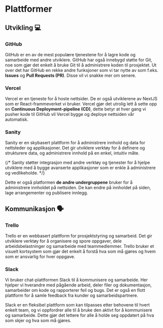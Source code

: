 # Plattformer

## Utvikling 💻

### GitHub

GitHub er en av de mest populære tjenestene for å lagre kode og samarbeide med andre utviklere. GitHub har også innebygd støtte for Git, noe som gjør det enkelt å bruke Git til å administrere koden til prosjektet. Ut over det har GitHub en rekke andre funksjoner som vi tar nytte av som f.eks. **Issues** og **Pull Requests (PR)**. Disse vil vi snakke mer om senere.

### Vercel

Vercel er en tjeneste for å hoste nettsider. De er også utviklerene av NextJS som er React-frammeverket vi bruker. Vercel gjør det utrolig lett å sette opp en **Continuous Deployment-pipeline (CD)**, dette betyr at hver gang vi pusher kode til GitHub vil Vercel bygge og deploye nettsiden vår automatisk.

### Sanity

Sanity er en skybasert plattform for å administrere innhold og data for nettsteder og applikasjoner. Det gir utviklere verktøy for å definere og strukturere data, og administrere innhold på en enkel, intuitiv måte.

{/* Sanity støtter integrasjon med andre verktøy og tjenester for å hjelpe utviklere med å bygge avanserte applikasjoner som er enkle å administrere og vedlikeholde. */}

Dette er også platformen **de andre undergruppene** bruker for å administrere innholdet på nettsiden. De kan endre på innholdet på siden, lage arrangementer og publisere innlegg.

## Kommunikasjon 🗣️

### Trello

Trello er en webbasert plattform for prosjektstyring og samarbeid. Det gir utviklere verktøy for å organisere og spore oppgaver, dele arbeidsbelastninger og samarbeide med teammedlemmer. Trello bruker et visuelt kortsystem som gjør det enkelt å forstå hva som må gjøres og hvem som er ansvarlig for hver oppgave.

### Slack

Vi bruker chat-plattformen Slack til å kommunisere og samarbeide. Her hjelper vi hverandre med pågående arbeid, deler filer og dokumentasjon, samarbeider om kode og rapporterer feil og bugs. Det er også en flott plattform for å samle feedback fra kunder og samarbeidspartnere.

Slack er en fleksibel plattform som kan tilpasses etter behovene til hvert enkelt team, og vi oppfordrer alle til å bruke den aktivt for å kommunisere og samarbeide. Dette gjør det lettere for alle å holde seg oppdatert på hva som skjer og hva som må gjøres.
